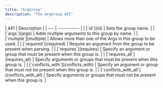 ```yaml
---
title: "ArgGroup"
description: "The ArgGroup API"
---
```


<div class="api-table">
| API | Description |
| --- | ----------- |
| [`id`](id) | Sets the group name. |
| [`args`](args) | Adds multiple arguments to this group by name. |
| [`multiple`](multiple) | Allows more than one of the Args in this group to be used. |
| [`required`](required) | Require an argument from the group to be present when parsing. |
| [`requires`](requires) | Specify an argument or group that must be present when this group is. |
| [`requires_all`](requires_all) | Specify arguments or groups that must be present when this group is. |
| [`conflicts_with`](conflicts_with) | Specify an argument or group that must not be present when this group is. |
| [`conflicts_with_all`](conflicts_with_all) | Specify arguments or groups that must not be present when this group is. |
</div>